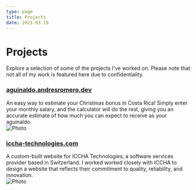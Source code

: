 ```yaml
---
type: page
title: Projects
date: 2021-03-19
---
```


# Projects

Explore a selection of some of the projects I've worked on. Please note that not all of my work is featured here due to confidentiality.


### [aguinaldo.andresromero.dev](https://aguinaldo.andresromero.dev/)
An easy way to estimate your Christmas bonus in Costa Rica! Simply enter your monthly salary, and the calculator will do the rest, giving you an accurate estimate of how much you can expect to receive as your aguinaldo.
<br/>
<Image
  src="/images/aguinaldocr.jpg"
  alt="Photo"
  width={900}
  height={525}
  priority
  className="next-image"
/>

### [iccha-technologies.com](https://www.iccha-technologies.com/)
A custom-built website for ICCHA Technologies, a software services provider based in Switzerland.
I worked worked closely with ICCHA to design a website that reflects their commitment to quality, reliability, and innovation. 
<br/>
<Image
  src="/images/icchasite.jpg"
  alt="Photo"
  width={900}
  height={575}
  priority
  className="next-image"
/>